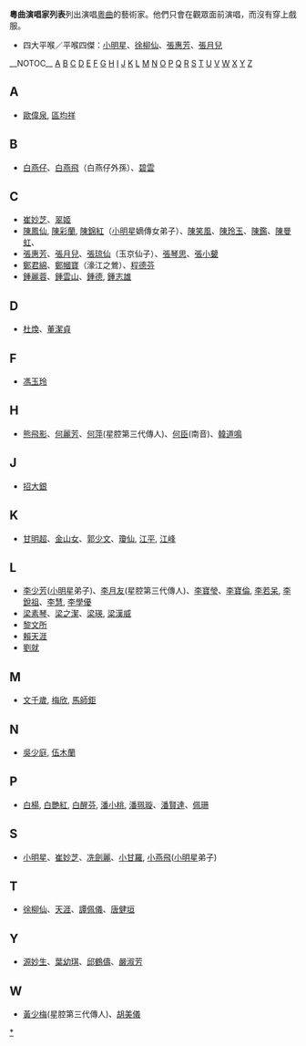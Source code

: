 '''粵曲演唱家列表'''列出演唱[[粵曲|粵曲]]的藝術家。他們只會在觀眾面前演唱，而沒有穿上戲服。

* 四大平喉／平喉四傑：[[小明星|小明星]]、[[徐柳仙|徐柳仙]]、[[張惠芳|張惠芳]]、[[張月兒|張月兒]]

__NOTOC__
[[#A|A]] [[#B|B]] [[#C|C]] [[#D|D]] [[#E|E]] [[#F|F]] [[#G|G]] [[#H|H]] [[#I|I]] [[#J|J]] [[#K|K]] [[#L|L]] [[#M|M]] [[#N|N]] [[#O|O]] [[#P|P]] [[#Q|Q]] [[#R|R]] [[#S|S]] [[#T|T]] [[#U|U]] [[#V|V]] [[#W|W]] [[#X|X]] [[#Y|Y]] [[#Z|Z]]

== A ==
* [[歐偉泉|歐偉泉]], [[區均祥|區均祥]]

== B ==
* [[白燕仔|白燕仔]]、[[白燕飛|白燕飛]]（白燕仔外孫）、[[碧雲|碧雲]]
== C ==
* [[崔妙芝|崔妙芝]]、[[翠姬|翠姬]]
* [[陳鳳仙|陳鳳仙]], [[陳彩蘭|陳彩蘭]], [[陳錦紅|陳錦紅]]（[[小明星|小明星]]嫡傳女弟子）、[[陳笑風|陳笑風]]、[[陳玲玉|陳玲玉]]、[[陳鑑|陳鑑]]、[[陳曼虹|陳曼虹]]、
* [[張惠芳|張惠芳]]、[[張月兒|張月兒]]、[[張琼仙|張琼仙]]（玉京仙子）、[[張琴思|張琴思]]、[[張小顰|張小顰]]
* [[鄭君綿|鄭君綿]]、[[鄭幗寶|鄭幗寶]]（濠江之鶯）、[[程德芬|程德芬]]
* [[鍾麗蓉|鍾麗蓉]]、[[鍾雲山|鍾雲山]]、[[鍾德|鍾德]], [[鍾志雄|鍾志雄]]

== D ==
* [[杜煥|杜煥]]、[[董潔貞|董潔貞]]

== F ==
* [[馮玉玲|馮玉玲]]

== H ==
* [[熊飛影|熊飛影]]、[[何麗芳|何麗芳]]、[[何萍|何萍]](星腔第三代傳人)、[[何臣|何臣]](南音)、[[韓道鳴|韓道鳴]]

== J ==
* [[招大銀|招大銀]]
== K ==
* [[甘明超|甘明超]]、[[金山女|金山女]]、[[郭少文|郭少文]]、[[瓊仙|瓊仙]], [[江平|江平]], [[江峰|江峰]]

== L ==
* [[李少芳|李少芳]]([[小明星|小明星]]弟子)、[[李月友|李月友]](星腔第三代傳人)、[[李寶瑩|李寶瑩]]、[[李寶倫|李寶倫]], [[李若呆|李若呆]], [[李銳祖|李銳祖]]、[[李慧|李慧]], [[李學優|李學優]]
* [[梁素琴|梁素琴]]、[[梁之潔|梁之潔]]、[[梁瑛|梁瑛]], [[梁漢威|梁漢威]]
* [[黎文所|黎文所]]
* [[賴天涯|賴天涯]]
* [[劉就|劉就]]

== M ==
* [[文千歲|文千歲]], [[梅欣|梅欣]], [[馬師鉅|馬師鉅]]

== N ==
* [[吳少庭|吳少庭]], [[伍木蘭|伍木蘭]]

== P ==
* [[白楊|白楊]], [[白艷紅|白艷紅]], [[白醒芬|白醒芬]], [[潘小桃|潘小桃]], [[潘珮璇|潘珮璇]]、[[潘賢達|潘賢達]]、[[佩珊|佩珊]]

== S ==
* [[小明星|小明星]]、[[崔妙芝|崔妙芝]]、[[冼劍麗|冼劍麗]]、[[小甘羅|小甘羅]], [[小燕飛|小燕飛]]([[小明星|小明星]]弟子)

== T ==
* [[徐柳仙|徐柳仙]]、[[天涯|天涯]]、[[譚佩儀|譚佩儀]]、[[唐健垣|唐健垣]]

== Y ==
* [[源妙生|源妙生]]、[[葉幼琪|葉幼琪]]、[[邱鶴儔|邱鶴儔]]、[[嚴淑芳|嚴淑芳]]
== W ==
* [[黃少梅|黃少梅]](星腔第三代傳人)、[[胡美儀|胡美儀]]

[[Category:粵劇|*]]